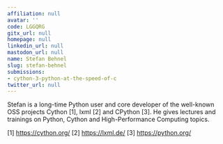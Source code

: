 ```yaml
---
affiliation: null
avatar: ''
code: LGGQRG
gitx_url: null
homepage: null
linkedin_url: null
mastodon_url: null
name: Stefan Behnel
slug: stefan-behnel
submissions:
- cython-3-python-at-the-speed-of-c
twitter_url: null
---
```


Stefan is a long-time Python user and core developer of the well-known OSS projects Cython [1], lxml [2] and CPython [3]. He gives lectures and trainings on Python, Cython and High-Performance Computing topics.

[1] https://cython.org/ [2] https://lxml.de/ [3] https://python.org/
